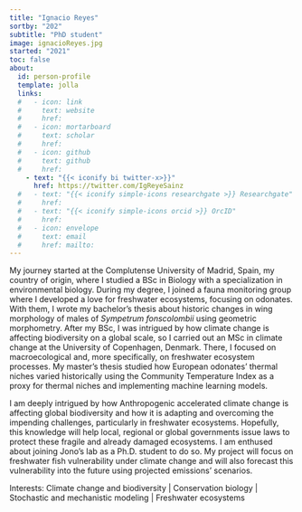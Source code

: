 ```yaml
---
title: "Ignacio Reyes"
sortby: "202"
subtitle: "PhD student"
image: ignacioReyes.jpg
started: "2021"
toc: false
about:
  id: person-profile
  template: jolla
  links:
  #   - icon: link
  #     text: website
  #     href: 
  #   - icon: mortarboard
  #     text: scholar
  #     href: 
  #   - icon: github
  #     text: github
  #     href: 
    - text: "{{< iconify bi twitter-x>}}"
      href: https://twitter.com/IgReyeSainz
  #   - text: "{{< iconify simple-icons researchgate >}} Researchgate"
  #     href: 
  #   - text: "{{< iconify simple-icons orcid >}} OrcID"
  #     href:
  #   - icon: envelope
  #     text: email
  #     href: mailto: 
---
```


My journey started at the Complutense University of Madrid, Spain, my country of origin, where I studied a BSc in Biology with a specialization in environmental biology. During my degree, I joined a fauna monitoring group where I developed a love for freshwater ecosystems, focusing on odonates. With them, I wrote my bachelor’s thesis about historic changes in wing morphology of males of *Sympetrum fonscolombii* using geometric morphometry. After my BSc, I was intrigued by how climate change is affecting biodiversity on a global scale, so I carried out an MSc in climate change at the University of Copenhagen, Denmark. There, I focused on macroecological and, more specifically, on freshwater ecosystem processes. My master’s thesis studied how European odonates’ thermal niches varied historically using the Community Temperature Index as a proxy for thermal niches and implementing machine learning models.

I am deeply intrigued by how Anthropogenic accelerated climate change is affecting global biodiversity and how it is adapting and overcoming the impending challenges, particularly in freshwater ecosystems. Hopefully, this knowledge will help local, regional or global governments issue laws to protect these fragile and already damaged ecosystems. I am enthused about joining Jono’s lab as a Ph.D. student to do so. My project will focus on freshwater fish vulnerability under climate change and will also forecast this vulnerability into the future using projected emissions' scenarios.

Interests: Climate change and biodiversity | Conservation biology | Stochastic and mechanistic modeling | Freshwater ecosystems
